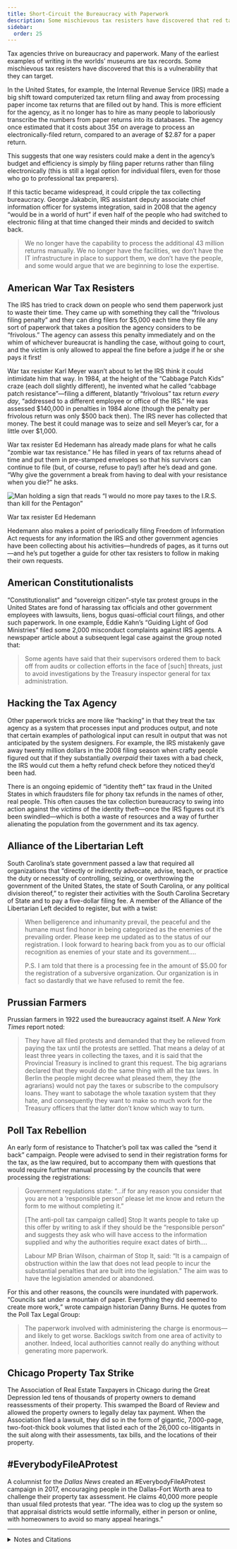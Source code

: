 ```yaml
---
title: Short-Circuit the Bureaucracy with Paperwork
description: Some mischievous tax resisters have discovered that red tape is a vulnerability that they can target.
sidebar:
  order: 25
---
```


Tax agencies thrive on bureaucracy and paperwork.
Many of the earliest examples of writing in the worlds’ museums are tax records.
Some mischievous tax resisters have discovered that this is a vulnerability that they can target.

In the United States, for example, the Internal Revenue Service (IRS) made a big shift toward computerized tax return filing and away from processing paper income tax returns that are filled out by hand.
This is more efficient for the agency, as it no longer has to hire as many people to laboriously transcribe the numbers from paper returns into its databases.
The agency once estimated that it costs about 35¢ on average to process an electronically-filed return, compared to an average of $2.87 for a paper return.

This suggests that one way resisters could make a dent in the agency’s budget and efficiency is simply by filing paper returns rather than filing electronically (this is still a legal option for individual filers, even for those who go to professional tax preparers).

If this tactic became widespread, it could cripple the tax collecting bureaucracy.
George Jakabcin, IRS assistant deputy associate chief information officer for systems integration, said in 2008 that the agency “would be in a world of hurt” if even half of the people who had switched to electronic filing at that time changed their minds and decided to switch back.

> We no longer have the capability to process the additional 43 million returns manually.
> We no longer have the facilities, we don’t have the IT infrastructure in place to support them, we don’t have the people, and some would argue that we are beginning to lose the expertise.

## <Badge text="Example" size="medium" /> American War Tax Resisters

The IRS has tried to crack down on people who send them paperwork just to waste their time.
They came up with something they call the “frivolous filing penalty” and they can ding filers for $5,000 each time they file any sort of paperwork that takes a position the agency considers to be “frivolous.”
The agency can assess this penalty immediately and on the whim of whichever bureaucrat is handling the case, without going to court, and the victim is only allowed to appeal the fine before a judge if he or she pays it first!

War tax resister Karl Meyer wasn’t about to let the IRS think it could intimidate him that way.
In 1984, at the height of the “Cabbage Patch Kids” craze (each doll slightly different), he invented what he called “cabbage patch resistance”—filing a different, blatantly “frivolous” tax return <em>every day</em>, “addressed to a different employee or office of the IRS.”
He was assessed $140,000 in penalties in 1984 alone (though the penalty per frivolous return was only $500 back then).
The IRS never has collected that money.
The best it could manage was to seize and sell Meyer’s car, for a little over $1,000.

War tax resister Ed Hedemann has already made plans for what he calls “zombie war tax resistance.”
He has filled in years of tax returns ahead of time and put them in pre-stamped envelopes so that his survivors can continue to file (but, of course, refuse to pay!) after he’s dead and gone.
“Why give the government a break from having to deal with your resistance when you die?” he asks.

![Man holding a sign that reads “I would no more pay taxes to the I.R.S. than kill for the Pentagon”](../../../assets/ed-hedemann.jpg)
<figcaption>War tax resister Ed Hedemann</figcaption>

Hedemann also makes a point of periodically filing Freedom of Information Act requests for any information the IRS and other government agencies have been collecting about his activities—hundreds of pages, as it turns out—and he’s put together a guide for other tax resisters to follow in making their own requests.

## <Badge text="Example" size="medium" /> American Constitutionalists

“Constitutionalist” and “sovereign citizen”-style tax protest groups in the United States are fond of harassing tax officials and other government employees with lawsuits, liens, bogus quasi-official court filings, and other such paperwork.
In one example, Eddie Kahn’s “Guiding Light of God Ministries” filed some 2,000 misconduct complaints against IRS agents.
A newspaper article about a subsequent legal case against the group noted that:

> Some agents have said that their supervisors ordered them to back off from audits or collection efforts in the face of [such] threats, just to avoid investigations by the Treasury inspector general for tax administration.

## <Badge text="Example" size="medium" /> Hacking the Tax Agency

Other paperwork tricks are more like “hacking” in that they treat the tax agency as a system that processes input and produces output, and note that certain examples of pathological input can result in output that was not anticipated by the system designers.
For example, the IRS mistakenly gave away twenty million dollars in the 2008 filing season when crafty people figured out that if they substantially <em>overpaid</em> their taxes with a bad check, the IRS would cut them a hefty refund check before they noticed they’d been had.

There is an ongoing epidemic of “identity theft” tax fraud in the United States in which fraudsters file for phony tax refunds in the names of other, real people.
This often causes the tax collection bureaucracy to swing into action against the <em>victims</em> of the identity theft—once the IRS figures out it’s been swindled—which is both a waste of resources and a way of further alienating the population from the government and its tax agency.

## <Badge text="Example" size="medium" /> Alliance of the Libertarian Left

South Carolina’s state government passed a law that required all organizations that “directly or indirectly advocate, advise, teach, or practice the duty or necessity of controlling, seizing, or overthrowing the government of the United States, the state of South Carolina, or any political division thereof,” to register their activities with the South Carolina Secretary of State and to pay a five-dollar filing fee.
A member of the Alliance of the Libertarian Left decided to register, but with a twist:

> When belligerence and inhumanity prevail, the peaceful and the humane must find honor in being categorized as the enemies of the prevailing order.
> Please keep me updated as to the status of our registration.
> I look forward to hearing back from you as to our official recognition as enemies of your state and its government.…
>
> P.S. I am told that there is a processing fee in the amount of $5.00 for the registration of a subversive organization.
> Our organization is in fact so dastardly that we have refused to remit the fee.

## <Badge text="Example" size="medium" /> Prussian Farmers

Prussian farmers in 1922 used the bureaucracy against itself.
A <i>New York Times</i> report noted:

> They have all filed protests and demanded that they be relieved from paying the tax until the protests are settled.
> That means a delay of at least three years in collecting the taxes, and it is said that the Provincial Treasury is inclined to grant this request.
> The big agrarians declared that they would do the same thing with all the tax laws.
> In Berlin the people might decree what pleased them, they (the agrarians) would not pay the taxes or subscribe to the compulsory loans.
> They want to sabotage the whole taxation system that they hate, and consequently they want to make so much work for the Treasury officers that the latter don’t know which way to turn.

## <Badge text="Example" size="medium" /> Poll Tax Rebellion

An early form of resistance to Thatcher’s poll tax was called the “send it back” campaign.
People were advised to send in their registration forms for the tax, as the law required, but to accompany them with questions that would require further manual processing by the councils that were processing the registrations:

> Government regulations state: “…if for any reason you consider that you are not a ‘responsible person’ please let me know and return the form to me without completing it.”
>
> [The anti-poll tax campaign called] Stop It wants people to take up this offer by writing to ask if they should be the “responsible person” and suggests they ask who will have access to the information supplied and why the authorities require exact dates of birth.…
>
> Labour MP Brian Wilson, chairman of Stop It, said: “It is a campaign of obstruction within the law that does not lead people to incur the substantial penalties that are built into the legislation.”
> The aim was to have the legislation amended or abandoned.

For this and other reasons, the councils were inundated with paperwork.
“Councils sat under a mountain of paper.
Everything they did seemed to create more work,” wrote campaign historian Danny Burns.
He quotes from the Poll Tax Legal Group:

> The paperwork involved with administering the charge is enormous—and likely to get worse.
> Backlogs switch from one area of activity to another.
> Indeed, local authorities cannot really do anything without generating more paperwork.

## <Badge text="Example" size="medium" /> Chicago Property Tax Strike

The Association of Real Estate Taxpayers in Chicago during the Great Depression led tens of thousands of property owners to demand reassessments of their property.
This swamped the Board of Review and allowed the property owners to legally delay tax payment.
When the Association filed a lawsuit, they did so in the form of gigantic, 7,000-page, two-foot-thick book volumes that listed each of the 26,000 co-litigants in the suit along with their assessments, tax bills, and the locations of their property.

## <Badge text="Example" size="medium" /> #EverybodyFileAProtest

A columnist for the <i>Dallas News</i> created an #EverybodyFileAProtest campaign in 2017, encouraging people in the Dallas-Fort Worth area to challenge their property tax assessment.
He claims 40,000 more people than usual filed protests that year.
“The idea was to clog up the system so that appraisal districts would settle informally, either in person or online, with homeowners to avoid so many appeal hearings.”

<hr />

<details>
<summary>Notes and Citations</summary>

* “Repeated Efforts to Modernize Paper Tax Return Processing Have Been Unsuccessful; However, Actions Can Be Taken to Increase Electronic Filing and Reduce Processing Costs” Treasury Inspector General for Tax Administration report #2009‒40‒130, 10 September 2009, p. 2
* Kristan, Joe “IRS Innovations in Data Security” <i>Tax Update Blog</i> 30 May 2008 (quoting from the <i>TaxAnalysts</i> blog)
* [“Tax resister mails a protest return every day”](https://news.google.com/newspapers?nid=892&dat=19840415&id=E0VQAAAAIBAJ&sjid=6FcDAAAAIBAJ&pg=7090,3131120) <i>Chicago Sun Times</i> 15 April 1984
* “IRS Hits Jackpot” <i>In These Times</i> 27 March 1985
* Brockmann, Stephen “ ‘Cabbage Patch Resistance’ marks a true war-tax hero” <i>The Milwaukee Journal</i> 12 April 1985
* Meyer, Karl “Files Daily Tax Returns” (letter) <i>Friends Journal</i> 15 May 1984, p. 21
* Hedemann, Ed “Zombie War Tax Resistance” <i>More Than a Paycheck</i> December 2011, p. 4
* Hedemann, Ed “The IRS Files” <i>More Than a Paycheck</i> December 2010, p. 1
* Johnston, David Cay [“Court Is Asked to Block False Complaints Against I.R.S.”](https://www.nytimes.com/2003/12/09/business/court-is-asked-to-block-false-complaints-against-irs.html) <i>New York Times</i> 9 December 2003
* “Inadequate Controls Over Dishonored Checks Put Millions of Dollars at Risk for Erroneous Refund Issuance” Treasury Inspector General for Tax Administration report #2009‒40‒143, 23 September 2009, p. 4
* “IRS Oversight Board Annual Report to Congress: 2011” (see for instance Table 4 on p. 27)
* Gehrke-White, Donna [“ID theft victims in line for hours to get IRS help”](https://www.sun-sentinel.com/2012/08/15/id-theft-victims-in-line-for-hours-to-get-irs-help/) <i>SunSentinel</i> 15 August 2012
* Johnson, Charles [“Civic duties”](https://radgeek.com/gt/2010/02/09/civic-duties/) <i>Rad Geek People’s Daily</i> 9 February 2010
* “Prussian Farmers Fight Income Tax” <i>New York Times</i> 9 April 1922
* Cramb, Auslan [“Labour reveals return to sender poll tax protest”](https://news.google.com/newspapers?id=Izc1AAAAIBAJ&sjid=OKYLAAAAIBAJ&pg=2549,2855170) <i>Glasgow Herald</i> 11 March 1988, p. 7
* Burns, Danny <i>Poll Tax Rebellion</i> AK Press (1992), p. 129, quoting from “Poll Tax Legal Group, Law Review No. 4, March 1991”
* Beito, David T. <i>Taxpayers In Revolt: Tax Resistance During the Great Depression</i> (1989) [pp. 59](https://archive.org/details/taxpayersinrevol0000beit/page/59/mode/1up), [81](https://archive.org/details/taxpayersinrevol0000beit/page/81/mode/1up)
* Lieber, Dave [“How to file a Texas property tax protest—and why you must”](https://www.dallasnews.com/news/watchdog/2017/04/20/how-to-file-a-texas-property-tax-protest-and-why-you-must/) <i>The Dallas Morning News</i> 20 April 2017; [“Ironically, the leader of this year’s property tax protest campaign fails at his own”](https://www.dallasnews.com/news/watchdog/2017/10/12/ironically-the-leader-of-this-years-property-tax-protest-campaign-fails-at-his-own/) <i>The Dallas Morning News</i> 12 October 2017

</details>
